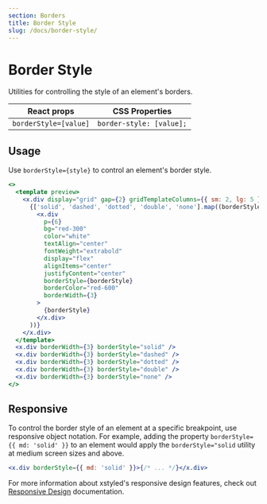 ```yaml
---
section: Borders
title: Border Style
slug: /docs/border-style/
---
```


# Border Style

Utilities for controlling the style of an element's borders.

| React props           | CSS Properties           |
| --------------------- | ------------------------ |
| `borderStyle=[value]` | `border-style: [value];` |

## Usage

Use `borderStyle={style}` to control an element's border style.

```jsx preview color=red
<>
  <template preview>
    <x.div display="grid" gap={2} gridTemplateColumns={{ sm: 2, lg: 5 }}>
      {['solid', 'dashed', 'dotted', 'double', 'none'].map((borderStyle) => (
        <x.div
          p={6}
          bg="red-300"
          color="white"
          textAlign="center"
          fontWeight="extrabold"
          display="flex"
          alignItems="center"
          justifyContent="center"
          borderStyle={borderStyle}
          borderColor="red-600"
          borderWidth={3}
        >
          {borderStyle}
        </x.div>
      ))}
    </x.div>
  </template>
  <x.div borderWidth={3} borderStyle="solid" />
  <x.div borderWidth={3} borderStyle="dashed" />
  <x.div borderWidth={3} borderStyle="dotted" />
  <x.div borderWidth={3} borderStyle="double" />
  <x.div borderWidth={3} borderStyle="none" />
</>
```

## Responsive

To control the border style of an element at a specific breakpoint, use responsive object notation. For example, adding the property `borderStyle={{ md: 'solid' }}` to an element would apply the `borderStyle="solid` utility at medium screen sizes and above.

```jsx
<x.div borderStyle={{ md: 'solid' }}>{/* ... */}</x.div>
```

For more information about xstyled's responsive design features, check out [Responsive Design](@TODO-link) documentation.
